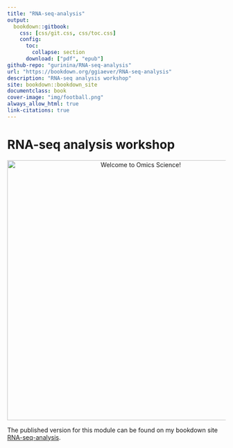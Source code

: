 ```yaml
---
title: "RNA-seq-analysis"
output:
  bookdown::gitbook:
    css: [css/git.css, css/toc.css]
    config:
      toc:
        collapse: section
      download: ["pdf", "epub"]
github-repo: "gurinina/RNA-seq-analysis"
url: "https://bookdown.org/ggiaever/RNA-seq-analysis"
description: "RNA-seq analysis workshop"
site: bookdown::bookdown_site
documentclass: book
cover-image: "img/football.png"
always_allow_html: true
link-citations: true
---
```



# RNA-seq analysis workshop {-}

<p align="center">
  <img src="img/football333.png" alt="Welcome to Omics Science!" width="600" />
</p>


The published version for this module can be found on my bookdown site [RNA-seq-analysis](https://bookdown.org/ggiaever/RNA-seq-analysis/).
